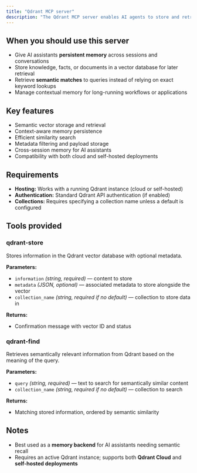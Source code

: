 ```yaml
---
title: "Qdrant MCP server"  
description: "The Qdrant MCP server enables AI agents to store and retrieve semantic information using vector search through MCP. Built for persistent memory, contextual knowledge, and efficient semantic retrieval workflows."  
---
```


## When you should use this server

- Give AI assistants **persistent memory** across sessions and conversations
- Store knowledge, facts, or documents in a vector database for later retrieval
- Retrieve **semantic matches** to queries instead of relying on exact keyword lookups
- Manage contextual memory for long-running workflows or applications

## Key features

- Semantic vector storage and retrieval
- Context-aware memory persistence
- Efficient similarity search
- Metadata filtering and payload storage
- Cross-session memory for AI assistants
- Compatibility with both cloud and self-hosted deployments


## Requirements

- **Hosting:** Works with a running Qdrant instance (cloud or self-hosted)
- **Authentication:** Standard Qdrant API authentication (if enabled)
- **Collections:** Requires specifying a collection name unless a default is configured

## Tools provided

### qdrant-store

Stores information in the Qdrant vector database with optional metadata.

**Parameters:**
- `information` *(string, required)* — content to store
- `metadata` *(JSON, optional)* — associated metadata to store alongside the vector
- `collection_name` *(string, required if no default)* — collection to store data in

**Returns:**
- Confirmation message with vector ID and status

### qdrant-find

Retrieves semantically relevant information from Qdrant based on the meaning of the query.

**Parameters:**
- `query` *(string, required)* — text to search for semantically similar content
- `collection_name` *(string, required if no default)* — collection to search

**Returns:**
- Matching stored information, ordered by semantic similarity

## Notes

- Best used as a **memory backend** for AI assistants needing semantic recall
- Requires an active Qdrant instance; supports both **Qdrant Cloud** and **self-hosted deployments**
